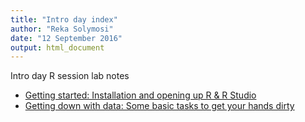 ```yaml
---
title: "Intro day index"
author: "Reka Solymosi"
date: "12 September 2016"
output: html_document
---
```


Intro day R session lab notes

- [Getting started: Installation and opening up R & R Studio]()
- [Getting down with data: Some basic tasks to get your hands dirty]()